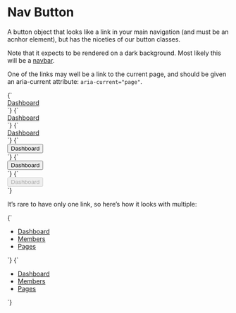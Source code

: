 
<Meta title="Atoms/Button/Nav" />

# Nav Button

A button object that looks like a link in your main navigation (and must be an acnhor element), but has the niceties of our button classes.

Note that it expects to be rendered on a dark background. Most likely this will be a [navbar](/docs/ui-navigation-navbar--navbar).

One of the links may well be a link to the current page, and should be given an aria-current attribute: `aria-current="page"`.

<Canvas>
  <Story name="Nav">
    {`
      <div class="u-bg-gray-90 u-padding-m">
        <a href="/" class="a-button a-button--nav">
          Dashboard
        </a>
      </div>
    `}
  </Story>
  <Story name="Nav [aria-current]">
    {`
      <div class="u-bg-gray-90 u-padding-m">
        <a href="/" class="a-button a-button--nav" aria-current="page">
          Dashboard
        </a>
      </div>
    `}
  </Story>
  <Story name="Nav [disabled]">
    {`
      <div class="u-bg-gray-90 u-padding-m">
        <a href="/" class="a-button a-button--nav" aria-disabled="true">
          Dashboard
        </a>
      </div>
    `}
  </Story>
</Canvas>

<Canvas>
  <Story name="Nav button">
    {`
      <div class="u-bg-gray-90 u-padding-m">
        <button type="button" class="a-button a-button--nav">
          Dashboard
        </button>
      </div>
    `}
  </Story>
  <Story name="Nav button [aria-current]">
    {`
      <div class="u-bg-gray-90 u-padding-m">
        <button type="button" class="a-button a-button--nav" aria-current="page">
          Dashboard
        </button>
      </div>
    `}
  </Story>
  <Story name="Nav button [disabled]">
    {`
      <div class="u-bg-gray-90 u-padding-m">
        <button type="button" class="a-button a-button--nav" disabled>
          Dashboard
        </button>
      </div>
    `}
  </Story>
</Canvas>

It’s rare to have only one link, so here’s how it looks with multiple:

<Canvas>
  <Story name="Nav list">
    {`
      <div class="u-bg-gray-90 u-padding-m">
        <ul class="a-list-reset u-flex">
          <li class="u-margin-s-right">
            <a href="/" class="a-button a-button--nav">
              Dashboard
            </a>
          </li>
          <li class="u-margin-s-right">
            <a href="/" class="a-button a-button--nav">
              Members
            </a>
          </li>
          <li class="u-margin-s-right">
            <a href="/" class="a-button a-button--nav">
              Pages
            </a>
          </li>
        </ul>
      </div>
    `}
  </Story>
  <Story name="Nav list current page">
    {`
      <div class="u-bg-gray-90 u-padding-m">
        <ul class="a-list-reset u-flex">
          <li class="u-margin-s-right">
            <a href="/" class="a-button a-button--nav" aria-current="page">
              Dashboard
            </a>
          </li>
          <li class="u-margin-s-right">
            <a href="/" class="a-button a-button--nav">
              Members
            </a>
          </li>
          <li class="u-margin-s-right">
            <a href="/" class="a-button a-button--nav">
              Pages
            </a>
          </li>
        </ul>
      </div>
    `}
  </Story>
</Canvas>

